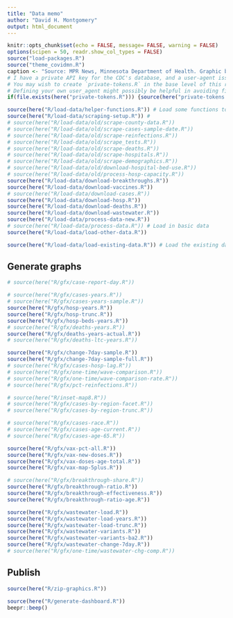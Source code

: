 ```yaml
---
title: "Data memo"
author: "David H. Montgomery"
output: html_document
---
```


```r
knitr::opts_chunk$set(echo = FALSE, message= FALSE, warning = FALSE)
options(scipen = 50, readr.show_col_types = FALSE)
source("load-packages.R")
source("theme_covidmn.R")
caption <- "Source: MPR News, Minnesota Department of Health. Graphic by David H. Montgomery"
# I have a private API key for the CDC's database, and a user-agent issued by the state of Minnesota, for scraping purposes
# You may wish to create `private-tokens.R` in the base level of this repository, and in it define cdc_token with your own API key
# Defining your own user_agent might possibly be helpful in avoiding firewall issues, or could do nothing ¯\_(ツ)_/¯ 
if(file.exists(here("private-tokens.R"))) {source(here("private-tokens.R"))} else {user_agent <- ""; cdc_token <- ""}
```

```r
source(here("R/load-data/helper-functions.R")) # Load some functions to help process this code
source(here("R/load-data/scraping-setup.R")) # 
# source(here("R/load-data/old/scrape-county-data.R"))
# source(here("R/load-data/old/scrape-cases-sample-date.R"))
# source(here("R/load-data/old/scrape-reinfections.R"))
# source(here("R/load-data/old/scrape_tests.R"))
# source(here("R/load-data/old/scrape-deaths.R"))
# source(here("R/load-data/old/scrape-hospitals.R"))
# source(here("R/load-data/old/scrape-demographics.R"))
# source(here("R/load-data/old/download-hospital-bed-use.R"))
# source(here("R/load-data/old/process-hosp-capacity.R"))
source(here("R/load-data/download-breakthroughs.R"))
source(here("R/load-data/download-vaccines.R"))
# source(here("R/load-data/download-cases.R"))
source(here("R/load-data/download-hosp.R"))
source(here("R/load-data/download-deaths.R"))
source(here("R/load-data/download-wastewater.R"))
source(here("R/load-data/process-data-new.R"))
# source(here("R/load-data/process-data.R")) # Load in basic data
source(here("R/load-data/load-other-data.R"))
```

```r
source(here("R/load-data/load-existing-data.R")) # Load the existing data if you don't need to scrape again
```

## Generate graphs

```r
# source(here("R/gfx/case-report-day.R"))
```

```r
# source(here("R/gfx/cases-years.R"))
# source(here("R/gfx/cases-years-sample.R"))
source(here("R/gfx/hosp-years.R"))
source(here("R/gfx/hosp-trunc.R"))
source(here("R/gfx/hosp-beds-years.R"))
# source(here("R/gfx/deaths-years.R"))
source(here("R/gfx/deaths-years-actual.R"))
# source(here("R/gfx/deaths-ltc-years.R"))
```

```r
source(here("R/gfx/change-7day-sample.R"))
source(here("R/gfx/change-7day-sample-full.R"))
# source(here("R/gfx/cases-hosp-lag.R"))
# source(here("R/gfx/one-time/wave-comparison.R"))
# source(here("R/gfx/one-time/wave-comparison-rate.R"))
# source(here("R/gfx/pct-reinfections.R"))
```

```r
# source(here("R/inset-map8.R"))
# source(here("R/gfx/cases-by-region-facet.R"))
# source(here("R/gfx/cases-by-region-trunc.R"))
```

```r
# source(here("R/gfx/cases-race.R"))
# source(here("R/gfx/cases-age-current.R"))
# source(here("R/gfx/cases-age-65.R"))
```

```r
source(here("R/gfx/vax-pct-all.R"))
source(here("R/gfx/vax-new-doses.R"))
source(here("R/gfx/vax-doses-age-total.R"))
source(here("R/gfx/vax-map-5plus.R"))
```

```r
# source(here("R/gfx/breakthrough-share.R"))
source(here("R/gfx/breakthrough-ratio.R"))
source(here("R/gfx/breakthrough-effectiveness.R"))
source(here("R/gfx/breakthrough-ratio-age.R"))
```

```r
source(here("R/gfx/wastewater-load.R"))
source(here("R/gfx/wastewater-load-years.R"))
source(here("R/gfx/wastewater-load-trunc.R"))
source(here("R/gfx/wastewater-variants.R"))
source(here("R/gfx/wastewater-variants-ba2.R"))
source(here("R/gfx/wastewater-change-7day.R"))
# source(here("R/gfx/one-time/wastewater-chg-comp.R"))
```

## Publish

```r
source(here("R/zip-graphics.R"))
```

```r
source(here("R/generate-dashboard.R"))
beepr::beep()
```
